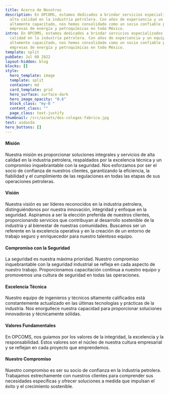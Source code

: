 ```yaml
---
title: Acerca de Nosotros
description: En OPCOMS, estamos dedicados a brindar servicios especializados de
  alta calidad en la industria petrolera. Con años de experiencia y un equipo
  altamente capacitado, nos hemos consolidado como un socio confiable para
  empresas de energía y petroquímicas en todo México.
intro: En OPCOMS, estamos dedicados a brindar servicios especializados de alta
  calidad en la industria petrolera. Con años de experiencia y un equipo
  altamente capacitado, nos hemos consolidado como un socio confiable para
  empresas de energía y petroquímicas en todo México.
template: split
pubDate: Jul 08 2022
layout-hidden: blog
blocks: []
style:
  hero_template: image
  template: split
  container: md
  card_template: grid
  hero_surface: surface-dark
  hero_image_opacity: "0.6"
  block_class: "my-0 "
  content_class: ""
  page_class: text-justify
thumbnail: /src/assets/dos-colegas-fabrica.jpg
test: asdasda
hero_buttons: []
---
```

#### **Misión**

Nuestra misión es proporcionar soluciones integrales y servicios de alta calidad en la industria petrolera, respaldados por la excelencia técnica y un compromiso inquebrantable con la seguridad. Nos esforzamos por ser el socio de confianza de nuestros clientes, garantizando la eficiencia, la fiabilidad y el cumplimiento de las regulaciones en todas las etapas de sus operaciones petroleras.

#### **Visión**

Nuestra visión es ser líderes reconocidos en la industria petrolera, distinguiéndonos por nuestra innovación, integridad y enfoque en la seguridad. Aspiramos a ser la elección preferida de nuestros clientes, proporcionando servicios que contribuyan al desarrollo sostenible de la industria y al bienestar de nuestras comunidades. Buscamos ser un referente en la excelencia operativa y en la creación de un entorno de trabajo seguro y enriquecedor para nuestro talentoso equipo.

#### **Compromiso con la Seguridad**

La seguridad es nuestra máxima prioridad. Nuestro compromiso inquebrantable con la seguridad industrial se refleja en cada aspecto de nuestro trabajo. Proporcionamos capacitación continua a nuestro equipo y promovemos una cultura de seguridad en todas las operaciones.

#### **Excelencia Técnica**

Nuestro equipo de ingenieros y técnicos altamente calificados está constantemente actualizado en las últimas tecnologías y prácticas de la industria. Nos enorgullece nuestra capacidad para proporcionar soluciones innovadoras y técnicamente sólidas.

#### **Valores Fundamentales**

En OPCOMS, nos guiamos por los valores de la integridad, la excelencia y la responsabilidad. Estos valores son el núcleo de nuestra cultura empresarial y se reflejan en cada proyecto que emprendemos.

#### **Nuestro Compromiso**

Nuestro compromiso es ser su socio de confianza en la industria petrolera. Trabajamos estrechamente con nuestros clientes para comprender sus necesidades específicas y ofrecer soluciones a medida que impulsan el éxito y el crecimiento sostenible.




